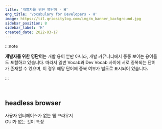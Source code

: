 ```yaml
---
title: '개발자를 위한 영단어 - H'
eng_title: 'Vocabulary for Developers - H'
image: https://til.qriositylog.com/img/m_banner_background.jpg
sidebar_position: 8
sidebar_label: 'H'
created_date: 2022-03-17
---
```


:::note

**개발자를 위한 영단어**는 개발 용어 뿐만 아니라, 개발 커뮤니티에서 종종 보이는 용어들도 포함하고 있습니다. 따라서 일반 Vocab과 Dev Vocab 사이에 서로 중복되는 단어가 존재할 수 있으며, 이 경우 해당 단어에 중복 여부가 별도로 표시되어 있습니다.

:::


<SearchBar />
<br />

## headless browser

사용자 인터페이스가 없는 웹 브라우저<br />
GUI가 없는 것이 특징